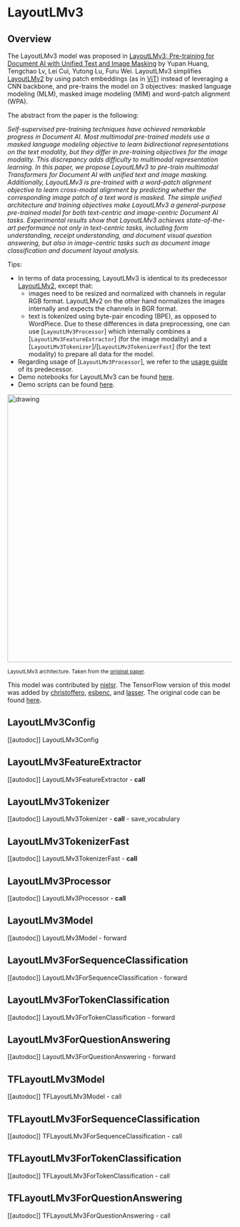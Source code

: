<!--Copyright 2022 The HuggingFace Team. All rights reserved.

Licensed under the Apache License, Version 2.0 (the "License"); you may not use this file except in compliance with
the License. You may obtain a copy of the License at

http://www.apache.org/licenses/LICENSE-2.0

Unless required by applicable law or agreed to in writing, software distributed under the License is distributed on
an "AS IS" BASIS, WITHOUT WARRANTIES OR CONDITIONS OF ANY KIND, either express or implied. See the License for the
specific language governing permissions and limitations under the License.
-->

# LayoutLMv3

## Overview

The LayoutLMv3 model was proposed in [LayoutLMv3: Pre-training for Document AI with Unified Text and Image Masking](https://arxiv.org/abs/2204.08387) by Yupan Huang, Tengchao Lv, Lei Cui, Yutong Lu, Furu Wei.
LayoutLMv3 simplifies [LayoutLMv2](layoutlmv2) by using patch embeddings (as in [ViT](vit)) instead of leveraging a CNN backbone, and pre-trains the model on 3 objectives: masked language modeling (MLM), masked image modeling (MIM)
and word-patch alignment (WPA).

The abstract from the paper is the following:

*Self-supervised pre-training techniques have achieved remarkable progress in Document AI. Most multimodal pre-trained models use a masked language modeling objective to learn bidirectional representations on the text modality, but they differ in pre-training objectives for the image modality. This discrepancy adds difficulty to multimodal representation learning. In this paper, we propose LayoutLMv3 to pre-train multimodal Transformers for Document AI with unified text and image masking. Additionally, LayoutLMv3 is pre-trained with a word-patch alignment objective to learn cross-modal alignment by predicting whether the corresponding image patch of a text word is masked. The simple unified architecture and training objectives make LayoutLMv3 a general-purpose pre-trained model for both text-centric and image-centric Document AI tasks. Experimental results show that LayoutLMv3 achieves state-of-the-art performance not only in text-centric tasks, including form understanding, receipt understanding, and document visual question answering, but also in image-centric tasks such as document image classification and document layout analysis.*

Tips:

- In terms of data processing, LayoutLMv3 is identical to its predecessor [LayoutLMv2](layoutlmv2), except that:
    - images need to be resized and normalized with channels in regular RGB format. LayoutLMv2 on the other hand normalizes the images internally and expects the channels in BGR format.
    - text is tokenized using byte-pair encoding (BPE), as opposed to WordPiece.
  Due to these differences in data preprocessing, one can use [`LayoutLMv3Processor`] which internally combines a [`LayoutLMv3FeatureExtractor`] (for the image modality) and a [`LayoutLMv3Tokenizer`]/[`LayoutLMv3TokenizerFast`] (for the text modality) to prepare all data for the model.
- Regarding usage of [`LayoutLMv3Processor`], we refer to the [usage guide](layoutlmv2#usage-layoutlmv2processor) of its predecessor.
- Demo notebooks for LayoutLMv3 can be found [here](https://github.com/NielsRogge/Transformers-Tutorials/tree/master/LayoutLMv3).
- Demo scripts can be found [here](https://github.com/huggingface/transformers/tree/main/examples/research_projects/layoutlmv3).

<img src="https://huggingface.co/datasets/huggingface/documentation-images/resolve/main/layoutlmv3_architecture.png"
alt="drawing" width="600"/>

<small> LayoutLMv3 architecture. Taken from the <a href="https://arxiv.org/abs/2204.08387">original paper</a>. </small>

This model was contributed by [nielsr](https://huggingface.co/nielsr). The TensorFlow version of this model was added by [christoffero](https://github.com/ChrisFugl), [esbenc](https://github.com/EtcEc), and [lasser](https://github.com/lre). The original code can be found [here](https://github.com/microsoft/unilm/tree/master/layoutlmv3).


## LayoutLMv3Config

[[autodoc]] LayoutLMv3Config

## LayoutLMv3FeatureExtractor

[[autodoc]] LayoutLMv3FeatureExtractor
    - __call__

## LayoutLMv3Tokenizer

[[autodoc]] LayoutLMv3Tokenizer
    - __call__
    - save_vocabulary

## LayoutLMv3TokenizerFast

[[autodoc]] LayoutLMv3TokenizerFast
    - __call__

## LayoutLMv3Processor

[[autodoc]] LayoutLMv3Processor
    - __call__

## LayoutLMv3Model

[[autodoc]] LayoutLMv3Model
    - forward

## LayoutLMv3ForSequenceClassification

[[autodoc]] LayoutLMv3ForSequenceClassification
    - forward

## LayoutLMv3ForTokenClassification

[[autodoc]] LayoutLMv3ForTokenClassification
    - forward

## LayoutLMv3ForQuestionAnswering

[[autodoc]] LayoutLMv3ForQuestionAnswering
    - forward

## TFLayoutLMv3Model

[[autodoc]] TFLayoutLMv3Model
    - call

## TFLayoutLMv3ForSequenceClassification

[[autodoc]] TFLayoutLMv3ForSequenceClassification
    - call

## TFLayoutLMv3ForTokenClassification

[[autodoc]] TFLayoutLMv3ForTokenClassification
    - call

## TFLayoutLMv3ForQuestionAnswering

[[autodoc]] TFLayoutLMv3ForQuestionAnswering
    - call
